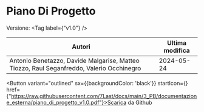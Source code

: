 

# Piano Di Progetto

Versione: <Tag label={"v1.0"} />



|                                         Autori                                         |Ultima modifica|
|----------------------------------------------------------------------------------------|---------------|
|Antonio Benetazzo, Davide Malgarise, Matteo Tiozzo, Raul Seganfreddo, Valerio Occhinegro|   2024-05-24  |

<Button variant="outlined" sx={{backgroundColor: 'black'}} startIcon={<GithubIcon />} href={"https://raw.githubusercontent.com/7Last/docs/main/3_PB/documentazione_esterna/piano_di_progetto_v1.0.pdf"}>Scarica da Github</Button>
